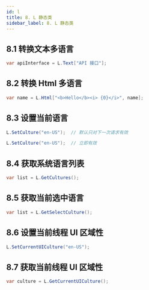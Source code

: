 ```yaml
---
id: l
title: 8. L 静态类
sidebar_label: 8. L 静态类
---
```


## 8.1 转换文本多语言

```cs showLineNumbers
var apiInterface = L.Text["API 接口"];
```

## 8.2 转换 Html 多语言

```cs showLineNumbers
var name = L.Html["<b>Hello</b><i> {0}</i>", name];
```

## 8.3 设置当前语言

```cs showLineNumbers
L.SetCulture("en-US");  // 默认只对下一次请求有效

L.SetCulture("en-US");  // 立即有效
```

## 8.4 获取系统语言列表

```cs showLineNumbers
var list = L.GetCultures();
```

## 8.5 获取当前选中语言

```cs showLineNumbers
var list = L.GetSelectCulture();
```

## 8.6 设置当前线程 UI 区域性

```cs showLineNumbers
L.SetCurrentUICulture("en-US");
```

## 8.7 获取当前线程 UI 区域性

```cs showLineNumbers
var culture = L.GetCurrentUICulture();
```